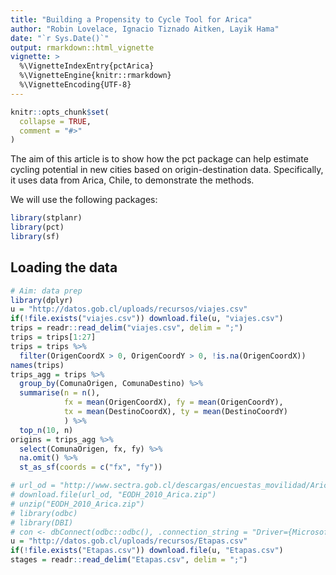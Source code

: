 ```yaml
---
title: "Building a Propensity to Cycle Tool for Arica"
author: "Robin Lovelace, Ignacio Tiznado Aitken, Layik Hama"
date: "`r Sys.Date()`"
output: rmarkdown::html_vignette
vignette: >
  %\VignetteIndexEntry{pctArica}
  %\VignetteEngine{knitr::rmarkdown}
  %\VignetteEncoding{UTF-8}
---
```


```r
knitr::opts_chunk$set(
  collapse = TRUE,
  comment = "#>"
)
```

The aim of this article is to show how the pct package can help estimate cycling potential in new cities based on origin-destination data.
Specifically, it uses data from Arica, Chile, to demonstrate the methods.

We will use the following packages:

```r
library(stplanr)
library(pct)
library(sf)
```

## Loading the data

```r
# Aim: data prep
library(dplyr)
u = "http://datos.gob.cl/uploads/recursos/viajes.csv"
if(!file.exists("viajes.csv")) download.file(u, "viajes.csv")
trips = readr::read_delim("viajes.csv", delim = ";")
trips = trips[1:27]
trips = trips %>% 
  filter(OrigenCoordX > 0, OrigenCoordY > 0, !is.na(OrigenCoordX))
names(trips)
trips_agg = trips %>%
  group_by(ComunaOrigen, ComunaDestino) %>% 
  summarise(n = n(),
            fx = mean(OrigenCoordX), fy = mean(OrigenCoordY),
            tx = mean(DestinoCoordX), ty = mean(DestinoCoordY)
            ) %>% 
  top_n(10, n)
origins = trips_agg %>% 
  select(ComunaOrigen, fx, fy) %>% 
  na.omit() %>% 
  st_as_sf(coords = c("fx", "fy"))
```

```r

# url_od = "http://www.sectra.gob.cl/descargas/encuestas_movilidad/Arica/EODH_2010_Arica.zip"
# download.file(url_od, "EODH_2010_Arica.zip")
# unzip("EODH_2010_Arica.zip")
# library(odbc)
# library(DBI)
# con <- dbConnect(odbc::odbc(), .connection_string = "Driver={Microsoft Access Driver (*.mdb, *.accdb)};Dbq=./EODH_2010_Arica.mdb")
u = "http://datos.gob.cl/uploads/recursos/Etapas.csv"
if(!file.exists("Etapas.csv")) download.file(u, "Etapas.csv")
stages = readr::read_delim("Etapas.csv", delim = ";")

```
